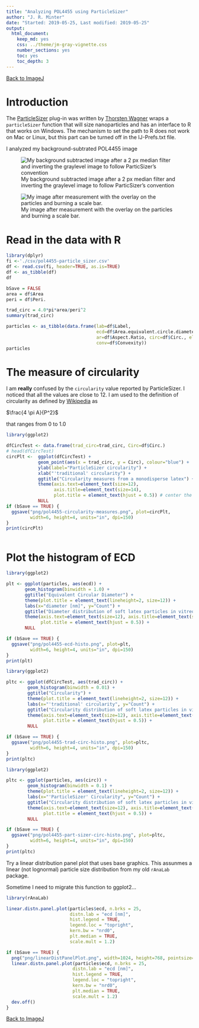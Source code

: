 ```yaml
---
title: "Analyzing POL4455 using ParticleSizer"
author: "J. R. Minter"
date: "Started: 2019-05-25, Last modified: 2019-05-25"
output:
  html_document:
    keep_md: yes
    css: ../theme/jm-gray-vignette.css
    number_sections: yes
    toc: yes
    toc_depth: 3
---
```


[Back to ImageJ](ImageJ.html)


# Introduction

The [ParticleSizer](https://imagej.net/ParticleSizer) plug-in was written by
[Thorsten Wagner](https://github.com/thorstenwagner) wraps a `particleSizer`
function that will size nanoparticles and has an interface to R that works
on Windows. The mechanism to set the path to R does not work on Mac or
Linux, but this part can be turned off in the IJ-Prefs.txt file.

I analyzed my background-subtrated POL4455 image

![My background subtracted image after a 2 px median filter and inverting the graylevel image to follow ParticSizer's convention ](png/POL-4455-16bit-Img01-bks-mf_inv.png)

![My image after measurement with the overlay on the particles and burning a scale bar. ](png/POL-4455-16bit-Img01-bks-ana.png)

# Read in the data with R

```r
library(dplyr)
fi <-'./csv/pol4455-particle_sizer.csv'
df <- read.csv(fi, header=TRUE, as.is=TRUE)
df <- as_tibble(df)
df

bSave = FALSE
area = df$Area
peri = df$Peri.

trad_circ = 4.0*pi*area/peri^2
summary(trad_circ)

particles <- as_tibble(data.frame(lab=df$Label,
                                  ecd=df$Area.equivalent.circle.diameter,
                                  ar=df$Aspect.Ratio, circ=df$Circ., elong=df$Elong.,
                                  conv=df$Convexity))
particles

```
# The measure of circularity

I am **really** confused by the `circularity` value reported by ParticleSizer.
I noticed that all the values are close to 12. I am used to the definition of
circularity as defined by [Wikipedia](https://en.wikipedia.org/wiki/Shape_factor_(image_analysis_and_microscopy)#Circularity)
as

$\frac{4  \pi A}{P^2}$

that ranges from 0 to 1.0

```r
library(ggplot2)

dfCircTest <- data.frame(trad_circ=trad_circ, Circ=df$Circ.)
# head(dfCircTest)
circPlt <-  ggplot(dfCircTest) +  
            geom_point(aes(x = trad_circ, y = Circ), colour="blue") +
            ylab(label="ParticleSizer circularity") + 
            xlab("'traditional' circularity") +
            ggtitle("Circularity measures from a monodisperse latex") +
            theme(axis.text=element_text(size=12),
                  axis.title=element_text(size=14),
                  plot.title = element_text(hjust = 0.5)) # center the title
            NULL
if (bSave == TRUE) {
  ggsave("png/pol4455-circularity-measures.png", plot=circPlt,
         width=6, height=4, units="in", dpi=150)
}
print(circPlt)



```

# Plot the histogram of ECD

```r
library(ggplot2)

plt <- ggplot(particles, aes(ecd)) +
       geom_histogram(binwidth = 1.0) +
       ggtitle("Equivalent Circular Diameter") +
       theme(plot.title = element_text(lineheight=2, size=12)) +
       labs(x="diameter [nm]", y="Count") +
       ggtitle("Diameter distribution of soft latex particles in vitreous ice") +
       theme(axis.text=element_text(size=12), axis.title=element_text(size=14),
             plot.title = element_text(hjust = 0.5)) +
       NULL

if (bSave == TRUE) {
  ggsave("png/pol4455-ecd-histo.png", plot=plt,
         width=6, height=4, units="in", dpi=150)
}
print(plt)

```

```r
library(ggplot2)

pltc <- ggplot(dfCircTest, aes(trad_circ)) +
        geom_histogram(binwidth = 0.01) +
        ggtitle("Circularity") +
        theme(plot.title = element_text(lineheight=2, size=12)) +
        labs(x="'traditional' circularity", y="Count") +
        ggtitle("Circularity distribution of soft latex particles in vitreous ice") +
        theme(axis.text=element_text(size=12), axis.title=element_text(size=14),
              plot.title = element_text(hjust = 0.5)) +
        NULL

if (bSave == TRUE) {
  ggsave("png/pol4455-trad-circ-histo.png", plot=pltc,
         width=6, height=4, units="in", dpi=150)
}
print(pltc)

```


```r
library(ggplot2)

pltc <- ggplot(particles, aes(circ)) +
        geom_histogram(binwidth = 0.1) +
        theme(plot.title = element_text(lineheight=2, size=12)) +
        labs(x="'ParticleSizer' Circularity", y="Count") +
        ggtitle("Circularity distribution of soft latex particles in vitreous ice") +
        theme(axis.text=element_text(size=12), axis.title=element_text(size=14),
              plot.title = element_text(hjust = 0.5)) +
        NULL

if (bSave == TRUE) {
  ggsave("png/pol4455-part-sizer-circ-histo.png", plot=pltc,
         width=6, height=4, units="in", dpi=150)
}
print(pltc)

```

Try a linear distribution panel plot that uses base graphics. This assunmes
a linear (not lognormal) particle size distribution from my old `rAnaLab`
package.

Sometime I need to migrate this function to ggplot2...


```r
library(rAnaLab)

linear.distn.panel.plot(particles$ecd, n.brks = 25,
                        distn.lab = "ecd [nm]",
                        hist.legend = TRUE,
                        legend.loc = "topright",
                        kern.bw = "nrd0",
                        plt.median = TRUE,
                        scale.mult = 1.2)

```
```r
if (bSave == TRUE) {
  png("png/linearDistPanelPlot.png", width=1024, height=768, pointsize=24)
  linear.distn.panel.plot(particles$ecd, n.brks = 25,
                         distn.lab = "ecd [nm]",
                         hist.legend = TRUE,
                         legend.loc = "topright",
                         kern.bw = "nrd0",
                         plt.median = TRUE,
                         scale.mult = 1.2)
  dev.off()
}

```

[Back to ImageJ](ImageJ.html)

